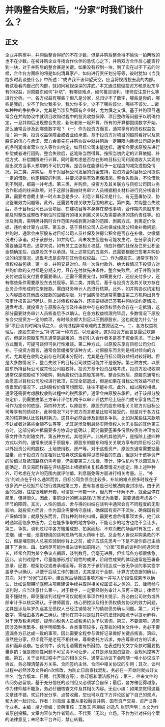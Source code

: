 # 并购整合失败后，“分家”时我们谈什么？
## 正文
企业并购案中，并购后整合得好的不在少数，但是并购后整合得不愉快一拍两散的也不在少数。在被并购企业寻找合作伙伴的急切心之下，并购双方合作后心能否拧到一块，对于并购后的整合甚是关键。如果没有拧到一块，到了实在过不下去的时候，合作各方面临的将是如何清算家产、如何进行责任划分等等，彼时犹如《当我跑步时我谈些什么》中所述：“或许我不该仰望天空，应当将视线投去我的内部。我试着看向自己的内部，就如同窥视深深的井底。”本文通过梳理投资方和原股东享有的权益，对原股东如何“补坑”、有哪些难点、如何推进谈判、律师应注意什么等进行分析。一、各方权益有哪些？但凡是分家，总归少不了数字，哪些是你的，哪些是我的，少不了你欠我多少、我欠你多少，少不了哪些该欠、哪些不该欠……诸如种种的争执争论，尤其是当涉及到国有企业时，尤为慎之又慎。基于并购项目通常会在并购协议中就项目收购过程中的投资收益保障、项目整改等问题予以明确约定，一旦并购后出现整合失败，新账老账一起开算，所有的开算都围绕数字开始。那么通常会涉及到哪些数字呢？（一）作为投资方而言，通常享有的债权权益包括：第一类，投资收益保障金或者业绩承诺。基于投资方对项目的超前看好以及原股东的信心与承诺，双方会事先在并购协议中就并购后一定期限内目标公司应达到的净利润或者营业收入等作出约定，如目标公司未能达标，通常会要求原股东进行补偿或者进行回购。整合失败后，这笔账当然得算。按照当初约定的计算依据、补偿方式、补偿期限进行计算，同时需考虑是否存在影响目标公司利润或收入实现的超出双方当事人预期的不可抗力等，是否存在能够给予一定程度的减免或豁免情况。第二类，并购后，基于对目标公司发展的资金支持，投资方会对目标公司提供一定的借款，约定相应的利息，并要求提供有效担保措施。整合失败后，不论借款到不到期，都需一并考虑。第三类，并购后，投资方及其关联方与目标公司因业务合作形成的往来款项。对于这部分需由财务审计人员根据相关材料进行充分核查计算，需要考虑截止某一时点本息是多少、利息计算标准是什么、有无签署协议、协议签署效力问题等。此外，还需要考虑关联方范围的界定。第四类，并购整合失败后，基于目标公司已运营项目、在建项目等本身存在整改事项，合作期内原股东未能及时整改或整改不到位时应履行的相关剥离义务以及需要承担的违约责任等。如涉及剥离，需明确并购时合作范围内被剥离对象的范围、剥离方式、剥离定价依据、违约金计算方式等。第五类，基于目标公司人员社保或住房公积金补缴问题。并购时，通常会由原股东对目标公司人员社保及住房公积金是否存在补缴、欠缴情况进行承诺。对于该部分，如并购后，尚未发生但是有可能发生时，在分家谈判时需要通盘考虑。通常来说，如有员工主张相关权益，待应补缴的社保及住房公积金金额确定后，由原股东予以承担。除上述常见的五类外，还需要根据已签署并购协议的约定情况，通盘考虑是否存在其他债权权益。（二）作为原股东，通常享有的债权权益包括：第一类，并购交易对价。除一次性付款外，绝大数情况下投资方对并购价款的支付都是分期支付，且存在付款先决条件。整合失败后，对于并购价款支付进度及支付要求需要确认，还需不需要支付，如需要支付，还应支付多少，还有哪些条件需要原股东去兑现等。第二类，并购后，基于与投资方及其关联方存在业务合作形成的往来账款。需由财务审计人员进行核算。此外，如并购协议约定相关内容应收其他应收账款的回收期限，对于回购情况通常需要由第三方机构出具专项审计报告进行确认。除上述债权权益外，还需要根据已签署并购协议约定情况，通盘考虑。就投资方与原股东在涉及往来款中存在的债权债务会存在一定抵消，这部分需要财务审计人员核查后予以确认。在各方权益梳理完毕后，多数情况下原股东会欠投资方一定的款项，有时候金额大到足以压倒原股东，这也就是为什么“分家”项目谈判时间持续之久、谈判过程异常艰难的主要原因之一。二、各方权益梳理后，原股东拿什么“补坑”第一种方式，以现金补。这对投资方而言是最受欢迎的，但是对原股东而言通常是最难的，当初引入合作者多是基于资金需求。于此种方式而言，可提可谈但可执行性难谈。第二种方式，以原股东享有目标公司分红补。于投资方而言，通常会暂缓接受该种方式，对原股东而言则是相对倾向的方式，尤其是在收购之前存在利润未分配时，尤其是在目标公司效益相对较好时。但是大多数情况下，整合失败下的目标公司效益可能并不是很好。第三种方式，以原股东所持目标公司或其他公司股权补。投资方基于投资战略考虑，投资方股权收购通常仅是控股权下的收购，剩余股权仍由原股东持有。整合失败后，原股东通常也会愿意以目标公司股权进行抵顶，实现全部退出，但是如果在目标公司效益不好负债累累的情况下，此时股权价值可想而知，往往不能补坑。此外，如以股权相抵，通常还需要考虑股权收购过程中的税费承担，通常会由原股东承担。对于该部分股权定价，仍需要由第三方审计评估机构予以审计评估并经上级部门或专家复核后方可作为定价的依据。第四种方式，以原股东、原股东的股东和相关关联方对目标公司等享有的债权补。此种情况下对于双方而言都是比较可接受的。但是对于各方往来的核算确认比较耗时耗力，这其中必然会涉及到很多争执，比如对某些往来款项不认或者对某些金额不认等等，尤其是涉及到最终实际债权人为无关联的其他第三方时，这部分的冲抵需要多方协调才能确认；同时需要签署多份债权债务冲顶协议等文件作为附随文件。第五种方式，其他资产。此处的其他资产，是指除上述四种方式以外的，通常来说属于原股东、原股东的股东和相关关联方享有的除目标公司以外投资公司的股权、土地使用权、房产等。对于这些资产，原股东通常需要掂量掂量，而于投资方而言相对比较喜欢这些看得见摸得着的东西，但是对于该等资产的价值以及抵顶路径仍需考量，仍需要第三方法律、审计、评估机构予以调查后方能确定，且交易同样需在评估基础上根据相关复核备案情况方能定。除上述种种外，可考虑在允许的范围内就评估值、利息豁免等方面进行相关考量。三、“补坑”的难点在于什么通常而言，目标公司负债会比较多，补坑的难点很多时候在于很多资产已经抵押给银行或其他第三方，更有甚者是已经被法院查封冻结。由于资金的受限，往往很难解开套，可谓是一环套一环，但凡有一环解不开，就全盘停在那里，僵持很久。因此，事前设计的解决路径/方案尤为重要，需要通盘考虑各个环节的障碍。其次，人性的弱点、舍与得的纠结在谈判中通常会有不同程度的无形影响。就投资方而言，作为国企需要恪守底线，确保国有资产不流失，确保国有资产保值增值；就原股东而言，因各种利益的纠缠，需要考虑舍得事项太多，他们此时通常面临多方压力，会在能多争取的地方争取，不能让步的地方也绝不会让步。第三，争执，谈判过程中各方恼羞成怒、拍案而起、不欢而散的场面时有发生，点支烟、缓一缓，烟雾缭绕的谈判现场气氛火药味十足。总会有人诉说并购条款的不公，但是埋怨别人总喜欢骑到你背上之前，或许应该先思考一下是不是你自己主动蹲下了身体。四、如何尽可能地推进谈判如前所述，“分家”项目的谈判时间通常很长，经常会因为某个争议点搁置，谈判数月，仍毫无进展，但实际各方都很焦急。因此，谈判过程中，尽量能够形成阶段性的成果，阶段性成果的体现通常是签署备忘录、纪要、框架协议或者承诺函等。将各方于该阶段达成一致无争议的事实签字盖章予以确认，以便于后续工作的推进，尤其是对于金额、计算方式依据的确认。其次，对于“分家”过程中，建议就后续推进事项方案一并写入阶段性成果予以确认，比如说限期彻底解决项目建设手续并取得相关权属证书之类的。五、律师参与谈判时，应当注意什么第一，对于数字，一定要经财务审计人员再三确认；律师毕竟不懂财务，即便懂谈判过程中可仅就相关事项作相关提示，务必由公司财务或外部审计予以核实确认。于律师而言，核心把控涉及相关债权债务协议的效力问题，尤其是涉及年岁久远甚至债权人已经注销情况下的债权债务确认问题。第二，对于数字，需经由各方再三确认。律师在其中只是就其中的法律风险点予以提示解释，对于涉及税务问题，提示向税务人员或税务机关予以咨询。第三，不要漏项。通常因涉及种类繁多、数字明细繁多、各类事项较多，在草拟的相关文件中，务必不要遗漏各方已达成一致的事项，因此需要全程参与做好记录做好关键点核查。第四，虽然是分家，但毕竟不是老死不相往来，尊重委托方诉求，亦应尊重对方的诉求，谈和而非谈崩。在谈判中，谈判用语需要有所斟酌，在表述相关文字条款时需要掂量斟酌；但是原则性问题不可妥协不可让步，尤其是涉及国资监管、合规风控等方面。第五，关于谈判过程中产生的相关文件，通常主协议下会附随一堆小协议或子协议，务必理清楚各方关系、合同签约主体、合同中相关协议的引用；其次，谈判过程中必然涉及文件的n次修改，为防止日后查找混乱，务必在一开始时就拟好文件名（包含版本、日期、代表哪方等），修订版和清洁版并存；第三，往来文件的传阅务必留痕，基于充分信任的谈判但又必须学会自保；最后，各方催促得越急，作为律师越不能急，务必仔细核查文件及其相关内容。无讼小编：如果您觉得这篇文章还不错，欢迎转发分享、点赞收藏，您也可以在下方评论区留下自己的观点，和大家一起讨论。作者：刘海淑 主要从事投融资并购、国有资产交易、资产证券化业务。主编：靖力责编：梁萌审核：王雅玉 陈丽娟 刘逸凡 张野声明：本文为作者原创投稿，文章内容仅为作者观点，不代表「无讼」立场，不作为针对任何个案的法律意见；未经本平台许可，禁止转载。